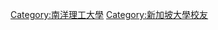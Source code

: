 {{Catnav|頁面分類|人物|校友|大學校友|新加坡大專院校校友}}

[[Category:南洋理工大學|Category:南洋理工大學]]
[[Category:新加坡大學校友|Category:新加坡大學校友]]